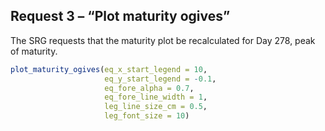 ## Request 3 -- "Plot maturity ogives"

The SRG requests that the maturity plot be recalculated for Day 278, peak of maturity.

```r
plot_maturity_ogives(eq_x_start_legend = 10,
                     eq_y_start_legend = -0.1,
                     eq_fore_alpha = 0.7,
                     eq_fore_line_width = 1,
                     leg_line_size_cm = 0.5,
                     leg_font_size = 10)
```


